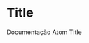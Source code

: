 
<Meta title="Atoms/Title" component={Title} />

# Title

Documentação Atom Title

<Preview>
  <Story name="default">
    <Title text='Component Titulo'/>
  </Story>
</Preview>

<br/>

### Propriedades

<Props of={Title} />

<br/><br/>

## Colors

<Preview>
  <Story name="colors">
    <div style={{height: '150px', display: 'flex', flexDirection: 'column', justifyContent: 'space-between'}}>
      <Title text='Component Titulo'/>
      <Title color='#000'text='Component Titulo'/>
      <Title color='red'text='Component Titulo'/>
    </div>
  </Story>
</Preview>

<br/>

### Playground

<Story name="knobs" parameters={{ decorators: [withKnobs] }}>
  <Title
    text={text('text', 'Component Titulo')}
    color={text('color')}
  />
</Story>
